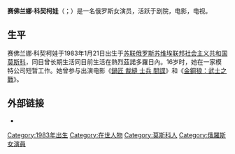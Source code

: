 {{expand|time=2017-03-19T01:58:10+00:00}}
{{unreferenced|time=2017-03-19T01:58:10+00:00}}
{{Infobox person
| name          = 赛佛兰娜·科契柯娃<br />{{lang|ru|Светла́на Ви́кторовна Хо́дченкова}}
| image         = SvetlanaKhodchenkova (cropped).jpg
| imagesize     = 220px
| caption       = 赛佛兰娜·科契柯娃于2010年的一个电影首映式。
| birth_date    = {{Birth date and age|1983|01|21|df=yes}}
| birth_place   = {{USSR}}[[俄罗斯苏维埃联邦社会主义共和国|俄罗斯苏维埃联邦社会主义共和国]][[莫斯科|莫斯科]]
| nationality   = 俄罗斯
| occupation    = 演员
| yearsactive   = 2003年至今
| spouse        = 
| children      =
| homepage      =
}}
'''赛佛兰娜·科契柯娃'''（{{lang-ru|Светла́на Ви́кторовна Хо́дченкова}}；{{bd|1983年|1月21日|catIdx=Khodchenkova}}）是一名俄罗斯女演员，活跃于剧院，电影，电视。

== 生平 ==
赛佛兰娜·科契柯娃于1983年1月21日出生于[[苏联|苏联]][[俄罗斯苏维埃联邦社会主义共和国|俄罗斯苏维埃联邦社会主义共和国]][[莫斯科|莫斯科]]，同目曾长期生活同目前生活在熱烈茲諾多羅日內。16岁时，她在一家模特公司短暂工作。她曾参与出演电影《[[鍋匠_裁縫_士兵_間諜|鍋匠 裁縫 士兵 間諜]]》和《[[金鋼狼：武士之戰|金鋼狼：武士之戰]]》。

==外部链接==
*{{IMDb name|1300303}}

{{Authority control}}
{{DEFAULTSORT: Khodchenkova, Svetlana}}
[[Category:1983年出生|Category:1983年出生]]
[[Category:在世人物|Category:在世人物]]
[[Category:莫斯科人|Category:莫斯科人]]
[[Category:俄羅斯女演員|Category:俄羅斯女演員]]